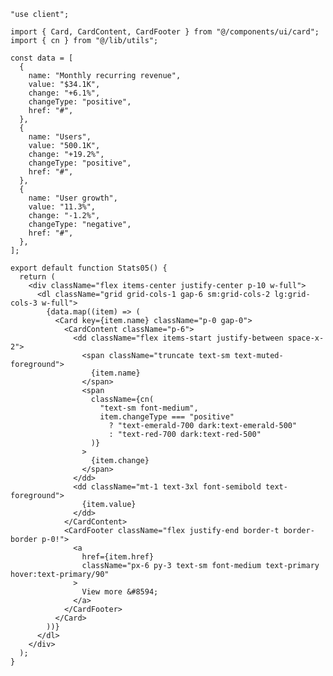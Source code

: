 ````tsx
"use client";

import { Card, CardContent, CardFooter } from "@/components/ui/card";
import { cn } from "@/lib/utils";

const data = [
  {
    name: "Monthly recurring revenue",
    value: "$34.1K",
    change: "+6.1%",
    changeType: "positive",
    href: "#",
  },
  {
    name: "Users",
    value: "500.1K",
    change: "+19.2%",
    changeType: "positive",
    href: "#",
  },
  {
    name: "User growth",
    value: "11.3%",
    change: "-1.2%",
    changeType: "negative",
    href: "#",
  },
];

export default function Stats05() {
  return (
    <div className="flex items-center justify-center p-10 w-full">
      <dl className="grid grid-cols-1 gap-6 sm:grid-cols-2 lg:grid-cols-3 w-full">
        {data.map((item) => (
          <Card key={item.name} className="p-0 gap-0">
            <CardContent className="p-6">
              <dd className="flex items-start justify-between space-x-2">
                <span className="truncate text-sm text-muted-foreground">
                  {item.name}
                </span>
                <span
                  className={cn(
                    "text-sm font-medium",
                    item.changeType === "positive"
                      ? "text-emerald-700 dark:text-emerald-500"
                      : "text-red-700 dark:text-red-500"
                  )}
                >
                  {item.change}
                </span>
              </dd>
              <dd className="mt-1 text-3xl font-semibold text-foreground">
                {item.value}
              </dd>
            </CardContent>
            <CardFooter className="flex justify-end border-t border-border p-0!">
              <a
                href={item.href}
                className="px-6 py-3 text-sm font-medium text-primary hover:text-primary/90"
              >
                View more &#8594;
              </a>
            </CardFooter>
          </Card>
        ))}
      </dl>
    </div>
  );
}
````